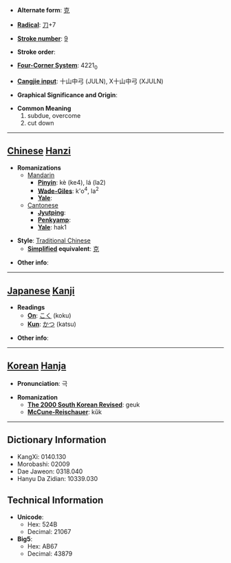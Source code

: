 * '''Alternate form''': [[克]]

* '''[[Wiktionary:Chinese radical index| Radical]]''': [[Wiktionary:Chinese radical index 刀|刀]]+7

* '''[[Wiktionary:Chinese total strokes index|Stroke number]]''': [[Wiktionary:Chinese total strokes index 9|9]]

* '''Stroke order''': 

* '''[[Wiktionary:Chinese four corner index|Four-Corner System]]''': 4221<sub>0</sub>

* '''[[Wiktionary:Chinese Cangjie index|Cangjie input]]''': 十山中弓 (JULN), X十山中弓 (XJULN)

* '''Graphical Significance and Origin''': 

* '''Common Meaning'''
*#subdue, overcome
*# cut down


----

== [[Chinese]] [[Hanzi]] ==

* '''Romanizations'''
** [[Mandarin]]
*** '''[[Pinyin]]''': kè (ke4), lá (la2)
*** '''[[Wade-Giles]]''': k'o<sup>4</sup>, la<sup>2</sup>
*** '''[[Yale]]''': 
**[[Cantonese]]
***'''[[Jyutping]]''':
***'''[[Penkyamp]]''': 
***'''[[Yale]]''': hak1

* '''Style''': [[Traditional Chinese]] 
** '''[[Simplified Chinese|Simplified]] equivalent''': [[克]]

* '''Other info''': 

----

== [[Japanese]] [[Kanji]] ==

* '''Readings'''
** '''[[On]]''': [[こく]] (koku)
** '''[[Kun]]''': [[かつ]] (katsu)

* '''Other info''':  

----

== [[Korean]] [[Hanja]] ==

* '''Pronunciation''': 극

* '''Romanization'''
** '''[[The 2000 South Korean Revised Romanization|The 2000 South Korean Revised]]''': geuk
** '''[[McCune-Reischauer]]''': kŭk

----

== Dictionary Information ==

* KangXi: 0140.130
* Morobashi: 02009
* Dae Jaweon: 0318.040
* Hanyu Da Zidian: 10339.030

== Technical Information ==

* '''Unicode''':
** Hex: 524B
** Decimal: 21067
* '''Big5''':
** Hex: AB67
** Decimal: 43879